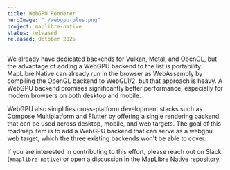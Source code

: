 ```yaml
---
title: WebGPU Renderer
heroImage: "./webgpu-plus.png"
project: maplibre-native
status: released
released: October 2025
---
```


We already have dedicated backends for Vulkan, Metal, and OpenGL, but the advantage of adding a WebGPU backend to the list is portability. MapLibre Native can already run in the browser as WebAssembly by compiling the OpenGL backend to WebGL1/2, but that approach is heavy. A WebGPU backend promises significantly better performance, especially for modern browsers on both desktop and mobile.

WebGPU also simplifies cross-platform development stacks such as Compose Multiplatform and Flutter by offering a single rendering backend that can be used across desktop, mobile, and web targets. The goal of this roadmap item is to add a WebGPU backend that can serve as a webgpu web target, which the three existing backends won't be able to cover.

If you are interested in contributing to this effort, please reach out on Slack (`#maplibre-native`) or open a discussion in the MapLibre Native repository.
